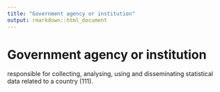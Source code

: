 ```yaml
---
title: "Government agency or institution"
output: rmarkdown::html_document
---
```


# Government agency or institution

responsible for  collecting, analysing, using  and disseminating statistical data related  to a country (111).
